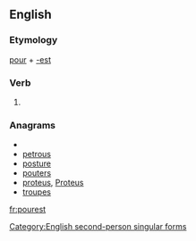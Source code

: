 ==English==

===Etymology===
[[pour]] + [[-est]]

===Verb===
{{en-verb form}}

# {{archaic}} {{form of|Second-person singular simple present form|pour}}

===Anagrams===
* {{alphagram|eoprstu}}
* [[petrous#English|petrous]]
* [[posture#English|posture]]
* [[pouters#English|pouters]]
* [[proteus#English|proteus]], [[Proteus#English|Proteus]]
* [[troupes#English|troupes]]

[[Category:English second-person singular forms]]

[[fr:pourest]]